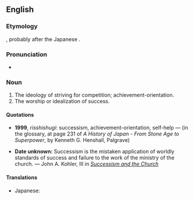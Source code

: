 ==English==

===Etymology===
{{suffix|en|success|ism}}, probably after the Japanese {{m|ja|成功主義}}.

===Pronunciation===
* {{audio|en-us-successism.ogg|Audio (US)|lang=en}}

===Noun===
{{en-noun|-}}

# The ideology of striving for competition; achievement-orientation.
# The worship or idealization of success.

====Quotations====
* '''1999''', ''risshishugi'': successism, achievement-orientation, self-help &mdash; (in the glossary, at page 231 of ''A History of Japan - From Stone Age to Superpower'', by Kenneth G. Henshall, Palgrave)

* '''Date unknown:''' Successism is the mistaken application of worldly standards of success and failure to the work of the ministry of the church. &mdash; John A. Kohler, III in ''[http://web.mountain.net/mfbc/succ_ch.shtml Successism and the Church]''

====Translations====
{{trans-top|ideology of striving or competition; achievement-orientation}}
{{trans-mid}}
{{trans-bottom}}

{{trans-top|worship or idealization of success}}
{{trans-mid}}
{{trans-bottom}}

{{checktrans-top}}
* Japanese: {{t|ja|成功主義|tr=せいこうしゅぎ, seikōshugi}}
{{trans-mid}}
{{trans-bottom}}